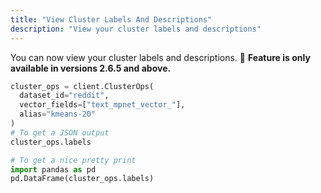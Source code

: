 ```yaml
---
title: "View Cluster Labels And Descriptions"
description: "View your cluster labels and descriptions"
---
```


You can now view your cluster labels and descriptions. 
<Note>
📘 **Feature is only available in versions 2.6.5 and above.**
</Note>


```python Python
cluster_ops = client.ClusterOps(
  dataset_id="reddit", 
  vector_fields=["text_mpnet_vector_"],
  alias="kmeans-20"
)
# To get a JSON output
cluster_ops.labels

# To get a nice pretty print 
import pandas as pd
pd.DataFrame(cluster_ops.labels)
```